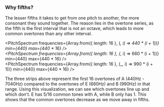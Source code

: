 
### Why fifths?

The lesser fifths it takes to get from one pitch to another, the more consonant they sound together.
The reason lies in the overtone series, as the fifth is the first interval that is not an octave, which leads to more common overtones than any other interval.

<PitchSpectrum frequencies={Array.from({ length: 16 }, (_, i) => 440 * (i + 1))} min={440} max={440 * 16} />
<br />
<PitchSpectrum frequencies={Array.from({ length: 16 }, (_, i) => 660 * (i + 1))} min={440} max={440 * 16} />
<br />
<PitchSpectrum frequencies={Array.from({ length: 16 }, (_, i) => 990 * (i + 1))} min={440} max={440 * 16} />

The three strips above represent the first 16 overtones of A (440Hz - 7040Hz) compared to the overtones of E (660Hz) and B (990Hz) in that range.
Using this visualization, we can see which overtones line up and which don't.
E has 5/16 common tones with A, while B only has 1. This shows that the common overtones decrease as we move away in fifths.
